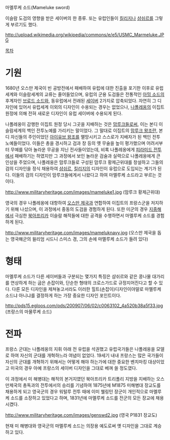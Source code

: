 마멜루케 소드(Mameluke sword)

이슬람 도검의 영향을 받은 세이버의 한 종류. 또는 유럽인들이 [[킬리지]]나 [[샴쉬르]]를 그렇게 부르기도 했다. 

http://upload.wikimedia.org/wikipedia/commons/e/e5/USMC_Marmeluke.JPG

[[목차]]


= 기원 =

1680년 오스만 제국이 빈 공방전에서 패배하여 유럽에 대한 진출을 포기한 이후로 유럽세계와 이슬람세계의 교류는 줄어들었으며, 유럽의 군용 도검들은 전통적인 [[아밍 소드]]의 후계자인 [[브로드 소드]]와, 동유럽에서 전래된 [[세이버]] 2가지로 압축되었다. 자연히 그 디자인에 있어서 유럽세계 이외의 디자인이 수용되는 경우는 없었으나, [[나폴레옹]]의 이집트 원정에 의해 전혀 새로운 디자인이 유럽 세이버에 수용되게 된다. 

나폴레옹이 감행한 이집트 원정 당시 그곳을 지배하는 것은 [[맘루크]]들로써, 이는 본디 이슬람세계의 백인 전투노예를 가리키는 말이었다. 그 말대로 이집트의 [[맘루크 왕조]]란, 본디 자신들의 주인이었던 [[아이유브 왕조]]를 멸망시키고 스스로가 지배자가 된 백인 전투 노예들이었다. 이들은 총을 경시하고 검과 창 등의 옛 무술을 높이 평가했으며 어려서부터 무예를 닦아 놀라운 무공을 지닌 전사들이었는데, 비록 나폴레옹에게 [[피라미드 전투]]에서 패배하기는 하였지만 그 과정에서 보인 놀라운 검술과 실력으로 나폴레옹에게 큰 인상을 주었으며, 나폴레옹은 맘루크들로 구성된 맘루크 황제근위대를 창설하고 그들의 검의 디자인을 정식 채용하여 [[샴쉬르]], [[킬리지]]의 디자인이 유럽으로 도입되는 계기가 된다. 이들의 검의 디자인이 맘루크들에게서 나왔다고 하여 마멜루케 소드라고 부르는 것이다. 

http://www.militaryheritage.com/images/mameluke1.jpg
(맘루크 황제근위대)

영국의 경우 나폴레옹에 대항하여 [[오스만 제국]]과 연합하여 이집트의 프랑스군을 저지하기 위해 나섰으며, 이 과정에서 중동의 도검을 경험하게 된다. 또한 미군의 경우 [[지중해]]에서 극심한 [[북아프리카]] 이슬람 해적들에 대한 공격을 수행하면서 마멜루케 소드를 경험하게 된다. 

http://www.militaryheritage.com/images/mameluknavy.jpg
(오스만 제국을 돕는 영국해군의 윌리엄 시드니 스미스 경, 그의 손에 마멜루케 소드가 들려 있다)

= 형태 =

마멜루케 소드가 다른 세이버들과 구분되는 몇가지 특징은 샴쉬르와 같은 콩나물 대가리를 연상하게 하는 굽은 손잡이와, 단순한 형태의 크로스가드로 규정지어진다고 할 수 있다. 다른 모든 디자인을 제쳐놓고서라도 이러한 힐트(손잡이)디자인이야말로 마멜루케 소드냐 아니냐를 결정하게 하는 가장 중요한 디자인 포인트이다. 

http://pds15.egloos.com/pds/200907/06/02/c0063102_4a520b38a5f33.jpg
(프랑스의 마물루케 소드)

= 전파 = 

프랑스 군대는 나폴레옹의 지휘 아래 전 유럽을 석권했고 유럽국가들은 나폴레옹을 모델로 하여 자신의 군대를 개혁하느라 여념이 없었다. 19세기 내내 프랑스는 많은 국가들이 자신의 군대를 개혁하기 위해서는 어떻게 해야 하는가에 대한 중요한 벤치마킹 대상이었고 미국의 경우 아예 프랑스의 세이버 디자인을 그대로 베껴 쓸 정도였다. 

이 과정에서 미 해병대는 해적의 본거지였던 북아프리카 트리폴리 지방을 지배하는 오스만제국의 총독과의 전투에서의 승리를 기념하여 1875년에 M1875 미해병대 장교도를 채용하게 되고 영국군의 경우 워털루 전투 때에 이미 웰링턴 장군이 개인적으로 마멜루케 소드를 소장하고 있었다고 하며, 1831년에 마멜루케 소드를 전군의 모든 장교에 채용시켰다. 

http://www.militaryheritage.com/images/genswd2.jpg
(영국 P1831 장교도)

현재 미 해병대와 영국군의 마멜루케 소드는 의장용 예도로써 옛 디자인을 그대로 계승하고 있다. 
